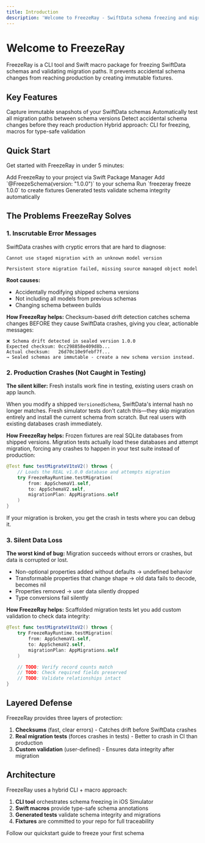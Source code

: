 ```yaml
---
title: Introduction
description: 'Welcome to FreezeRay - SwiftData schema freezing and migration testing'
---
```


# Welcome to FreezeRay

FreezeRay is a CLI tool and Swift macro package for freezing SwiftData schemas and validating migration paths. It prevents accidental schema changes from reaching production by creating immutable fixtures.

## Key Features

<Columns cols={2}>
  <Card title="Schema Freezing" icon="snowflake">
    Capture immutable snapshots of your SwiftData schemas
  </Card>
  <Card title="Migration Testing" icon="code-branch">
    Automatically test all migration paths between schema versions
  </Card>
  <Card title="Drift Detection" icon="triangle-exclamation">
    Detect accidental schema changes before they reach production
  </Card>
  <Card title="CLI + Macros" icon="terminal">
    Hybrid approach: CLI for freezing, macros for type-safe validation
  </Card>
</Columns>

## Quick Start

Get started with FreezeRay in under 5 minutes:

<Steps>
  <Step title="Install FreezeRay">
    Add FreezeRay to your project via Swift Package Manager
  </Step>
  <Step title="Annotate your schema">
    Add `@FreezeSchema(version: "1.0.0")` to your schema
  </Step>
  <Step title="Freeze your schema">
    Run `freezeray freeze 1.0.0` to create fixtures
  </Step>
  <Step title="Run tests">
    Generated tests validate schema integrity automatically
  </Step>
</Steps>

## The Problems FreezeRay Solves

### 1. Inscrutable Error Messages

SwiftData crashes with cryptic errors that are hard to diagnose:

```
Cannot use staged migration with an unknown model version
```

```
Persistent store migration failed, missing source managed object model
```

**Root causes:**
- Accidentally modifying shipped schema versions
- Not including all models from previous schemas
- Changing schema between builds

**How FreezeRay helps:** Checksum-based drift detection catches schema changes BEFORE they cause SwiftData crashes, giving you clear, actionable messages:

```
❌ Schema drift detected in sealed version 1.0.0
Expected checksum: 0cc298858e409d8b...
Actual checksum:   26d70c10e9febf7f...
→ Sealed schemas are immutable - create a new schema version instead.
```

### 2. Production Crashes (Not Caught in Testing)

**The silent killer:** Fresh installs work fine in testing, existing users crash on app launch.

When you modify a shipped `VersionedSchema`, SwiftData's internal hash no longer matches. Fresh simulator tests don't catch this—they skip migration entirely and install the current schema from scratch. But real users with existing databases crash immediately.

**How FreezeRay helps:** Frozen fixtures are real SQLite databases from shipped versions. Migration tests actually load these databases and attempt migration, forcing any crashes to happen in your test suite instead of production:

```swift
@Test func testMigrateV1toV2() throws {
    // Loads the REAL v1.0.0 database and attempts migration
    try FreezeRayRuntime.testMigration(
        from: AppSchemaV1.self,
        to: AppSchemaV2.self,
        migrationPlan: AppMigrations.self
    )
}
```

If your migration is broken, you get the crash in tests where you can debug it.

### 3. Silent Data Loss

**The worst kind of bug:** Migration succeeds without errors or crashes, but data is corrupted or lost.

- Non-optional properties added without defaults → undefined behavior
- Transformable properties that change shape → old data fails to decode, becomes nil
- Properties removed → user data silently dropped
- Type conversions fail silently

**How FreezeRay helps:** Scaffolded migration tests let you add custom validation to check data integrity:

```swift
@Test func testMigrateV1toV2() throws {
    try FreezeRayRuntime.testMigration(
        from: AppSchemaV1.self,
        to: AppSchemaV2.self,
        migrationPlan: AppMigrations.self
    )

    // TODO: Verify record counts match
    // TODO: Check required fields preserved
    // TODO: Validate relationships intact
}
```

## Layered Defense

FreezeRay provides three layers of protection:

1. **Checksums** (fast, clear errors) - Catches drift before SwiftData crashes
2. **Real migration tests** (forces crashes in tests) - Better to crash in CI than production
3. **Custom validation** (user-defined) - Ensures data integrity after migration

## Architecture

FreezeRay uses a hybrid CLI + macro approach:

1. **CLI tool** orchestrates schema freezing in iOS Simulator
2. **Swift macros** provide type-safe schema annotations
3. **Generated tests** validate schema integrity and migrations
4. **Fixtures** are committed to your repo for full traceability

<Card title="Ready to get started?" icon="rocket" href="/quickstart">
  Follow our quickstart guide to freeze your first schema
</Card>
